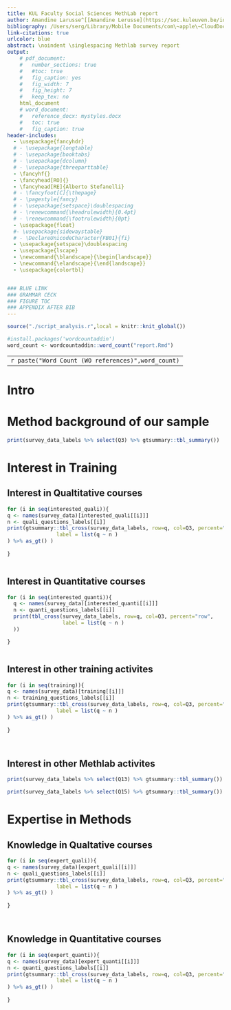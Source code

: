 ```yaml
---
title: KUL Faculty Social Sciences MethLab report
author: Amandine Larusse^[[Amandine Lerusse](https://soc.kuleuven.be/io/english/staff/00119302) is a Ph.D candidate at the Public Governance Institute, KU Leuven. Email:\hspace{0.1cm} amandine.lerusse@kuleuven.be], Luca Carbone^[[Luca Carbone](https://www.lucacarbone.com) is an Ph.D candidate at the School for Mass Communication Research, KU Leuven. Email:\hspace{0.1cm} lucacarbone.lc@gmail.com], Alberto Stefanelli^[[Alberto Stefanelli](https://albertostefanelli.com/) is an FWO Ph.D Fellow at the Institute for Social and Political Opinion Research, KU Leuven. Email:\hspace{0.1cm} alberto.stefanelli@kuleuven.be]
bibliography: /Users/serg/Library/Mobile Documents/com\~apple\~CloudDocs/academia/library.bib
link-citations: true
urlcolor: blue
abstract: \noindent \singlespacing Methlab survey report
output: 
    # pdf_document:
    #   number_sections: true
    #   #toc: true
    #   fig_caption: yes
    #   fig_width: 7
    #   fig_height: 7
    #   keep_tex: no
    html_document
    # word_document:
    #   reference_docx: mystyles.docx
    #   toc: true
    #   fig_caption: true
header-includes:
  - \usepackage{fancyhdr}
  # - \usepackage{longtable}
  # - \usepackage{booktabs}
  # - \usepackage{dcolumn}
  # - \usepackage{threeparttable}
  - \fancyhf{}
  - \fancyhead[RO]{}
  - \fancyhead[RE]{Alberto Stefanelli}
  # - \fancyfoot[C]{\thepage}
  # - \pagestyle{fancy}
  # - \usepackage{setspace}\doublespacing
  # - \renewcommand{\headrulewidth}{0.4pt}
  # - \renewcommand{\footrulewidth}{0pt}
  - \usepackage{float}
  #- \usepackage{sidewaystable}
  # - \DeclareUnicodeCharacter{FB01}{fi}
  - \usepackage{setspace}\doublespacing
  - \usepackage{lscape}
  - \newcommand{\blandscape}{\begin{landscape}}
  - \newcommand{\elandscape}{\end{landscape}}
  - \usepackage{colortbl}


### BLUE LINK 
### GRAMMAR CECK
### FIGURE TOC
### APPENDIX AFTER BIB 
---
```


```r
source("./script_analysis.r",local = knitr::knit_global())
```

```r
#install.packages('wordcountaddin')
word_count <- wordcountaddin::word_count("report.Rmd")
```

|                                                    |
|:--------------------------------------------------:|
| `r paste("Word Count (WO references)",word_count)` |

# Intro 

# Method background of our sample 



```r

print(survey_data_labels %>% select(Q3) %>% gtsummary::tbl_summary())

```

# Interest in Training

## Interest in Qualtitative courses 


```r

for (i in seq(interested_quali)){
q <- names(survey_data)[interested_quali[[i]]]
n <- quali_questions_labels[[i]]
print(gtsummary::tbl_cross(survey_data_labels, row=q, col=Q3, percent="row",
                label = list(q ~ n )
) %>% as_gt() )
  
}



```


## Interest in Quantitative courses 


```r

for (i in seq(interested_quanti)){
  q <- names(survey_data)[interested_quanti[[i]]]
  n <- quanti_questions_labels[[i]]
  print(tbl_cross(survey_data_labels, row=q, col=Q3, percent="row",
                  label = list(q ~ n )
  ))

}



```

  
## Interest in other training activites 

```r

for (i in seq(training)){
q <- names(survey_data)[training[[i]]]
n <- training_questions_labels[[i]]
print(gtsummary::tbl_cross(survey_data_labels, row=q, col=Q3, percent="row",
                label = list(q ~ n )
) %>% as_gt() )
  
}




```
  

## Interest in other Methlab activites 


```r

print(survey_data_labels %>% select(Q13) %>% gtsummary::tbl_summary())

```



```r

print(survey_data_labels %>% select(Q15) %>% gtsummary::tbl_summary())

```

# Expertise in Methods

## Knowledge in Qualtative courses 


```r

for (i in seq(expert_quali)){
q <- names(survey_data)[expert_quali[[i]]]
n <- quali_questions_labels[[i]]
print(gtsummary::tbl_cross(survey_data_labels, row=q, col=Q3, percent="row",
                label = list(q ~ n )
) %>% as_gt() )
  
}




```

  
## Knowledge in Quantitative courses 


```r

for (i in seq(expert_quanti)){
q <- names(survey_data)[expert_quanti[[i]]]
n <- quanti_questions_labels[[i]]
print(gtsummary::tbl_cross(survey_data_labels, row=q, col=Q3, percent="row",
                label = list(q ~ n )
) %>% as_gt() )
  
}




```




